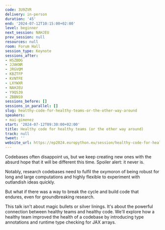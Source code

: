 ```yaml
---
code: 3U9ZVR
delivery: in-person
duration: '45'
end: '2024-07-12T10:15:00+02:00'
level: beginner
next_session: NAHJEU
prev_session: null
resources: null
room: Forum Hall
session_type: Keynote
sessions_after:
- HSZBDG
- JJAKNR
- JRGVQM
- KBZTFP
- KVNTFE
- LXYWXR
- NAHJEU
- Y9QS39
- ZBBNS9
sessions_before: []
sessions_in_parallel: []
slug: healthy-code-for-healthy-teams-or-the-other-way-around
speakers:
- mai-gimenez
start: '2024-07-12T09:30:00+02:00'
title: Healthy code for healthy teams (or the other way around)
track: null
tweet: ''
website_url: https://ep2024.europython.eu/session/healthy-code-for-healthy-teams-or-the-other-way-around
---
```


Codebases often disappoint us, but we keep creating new ones with the absurd hope that it will be different this time. Spoiler alert: it never is.

Notably, research codebases need to fulfil the oxymoron of being robust for long and large computations and highly flexible to experiment with outlandish ideas quickly.

But what if there was a way to break the cycle and build code that endures, even for groundbreaking research.

This talk isn't about magic bullets or silver linings. It's about the powerful connection between healthy teams and healthy code. We'll explore how a healthy team improved the health of a codebase by introducing type annotations and runtime type checking for JAX arrays.
